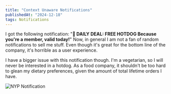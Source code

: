 ```yaml
---
title: "Context Unaware Notifications"
publishedAt: "2024-12-18"
tags: Notifications
---
```


I got the following notification: "**🚨 DAILY DEAL: FREE HOTDOG Because you're a member, valid today!**" Now, in general I am not a fan of random notifications to sell me stuff. Even though it's great for the bottom line of the company, it's horrible as a user experience.

I have a bigger issue with this notification though. I'm a vegetarian, so I will never be interested in a hotdog. As a food company, it shouldn't be too hard to glean my dietary preferences, given the amount of total lifetime orders I have.

![NYP Notification](/images/NYP%20Notification.PNG)
